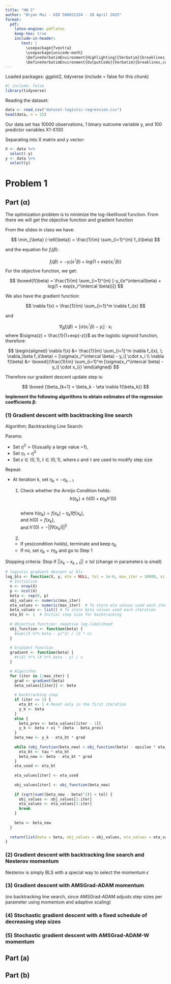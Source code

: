 ```yaml
---
title: "HW 2"
author: "Bryan Mui - UID 506021334 - 28 April 2025"
format: 
  pdf:
    latex-engine: pdflatex
    keep-tex: true
    include-in-header: 
       text: |
         \usepackage{fvextra}
         \usepackage{unicode-math}
         \DefineVerbatimEnvironment{Highlighting}{Verbatim}{breaklines,commandchars=\\\{\}}
         \DefineVerbatimEnvironment{OutputCode}{Verbatim}{breaklines,commandchars=\\\{\}}
---
```


Loaded packages: ggplot2, tidyverse (include = false for this chunk)
```r
#| include: false
library(tidyverse)
```

Reading the dataset:
```r
data <- read_csv("dataset-logistic-regression.csv")
head(data, n = 25)
```

Our data set has 10000 observations, 1 binary outcome variable y, and 100 predictor variables X1-X100

Separating into X matrix and y vector:

```r
X <- data %>%
  select(-y)
y <- data %>%
  select(y)
```


# Problem 1

## Part ($\symbf{\alpha}$)

The optimization problem is to minimize the log-likelihood function. From there we will get the objective function and gradient function

From the slides in class we have:

$$
\min_{\beta} (-\ell(\beta)) = \frac{1}{m} \sum_{i=1}^{m} f_i(\beta)
$$

and the equation for $f_i(\beta)$:

$$
f_i(\beta) = -y_i(x^\intercal\beta) + log(1 + exp(x_i^\intercal \beta))
$$
For the objective function, we get:

$$
\boxed{f(\beta) = \frac{1}{m} \sum_{i=1}^{m} [-y_i(x^\intercal\beta) + log(1 + exp(x_i^\intercal \beta))]}
$$

We also have the gradient function:

$$
\nabla f(x) = \frac{1}{m} \sum_{i=1}^m \nabla f_i(x)
$$

and

$$
\nabla_\beta f_i(\beta) = [\sigma(x_i^\intercal \beta) - y_i] \cdot x_i
$$
where $\sigma(z) = \frac{1}{1+exp(-z)}$ as the logistic sigmoid function, therefore:

$$
\begin{aligned}
\nabla f(x) &= \frac{1}{m} \sum_{i=1}^m \nabla f_i(x), \; \nabla_\beta f_i(\beta) = [\sigma(x_i^\intercal \beta) - y_i] \cdot x_i \\
\nabla f(\beta) &= \boxed{{\frac{1}{m} \sum_{i=1}^m [\sigma(x_i^\intercal \beta) - y_i] \cdot x_i}}
\end{aligned}
$$

Therefore our gradient descent update step is:

$$
\boxed {\beta_{k+1} = \beta_k - \eta \nabla f(\beta_k)}
$$

**Implement the following algorithms to obtain estimates of the regression coefficients $\symbf{β}$:**

### (1) Gradient descent with backtracking line search

Algorithm; Backtracking Line Search:  

Params:

  * Set $η^0 > 0$(usually a large value ~1), 
  * Set $η_1 = η^0$ 
  * Set $ϵ ∈ (0,1), τ ∈ (0,1)$, where $ϵ$ and $τ$ are used to modify step size
  
Repeat:

  * At iteration k, set $η_k <- η_{k-1}$
    1. Check whether the Armijo Condition holds: 
    $$
    h(η_k) ≤ h(0) + ϵη_kh'(0)
    $$  
      where $h(η_k) = f(x_k) − η_k ∇f(x_k)$,  
      and $h(0) = f(x_k)$,  
      and $h'(0) = -||\nabla (x_k)||^2$  
      
    2. 
      + If yes(condition holds), terminate and keep $η_k$
      + If no, set $η_k = τη_k$ and go to Step 1

Stopping criteria: Stop if $||x_k - x_{k+1}|| ≤ tol$ (change in parameters is small)

```r
# logistic gradient descent w/ bls
log_bls <- function(X, y, eta = NULL, tol = 1e-6, max_iter = 10000, xi = 0.5, epsilon = 0.5, tau = 0.5) {
  # Initialize
  n <- nrow(X)
  p <- ncol(X)
  beta <- rep(0, p)
  obj_values <- numeric(max_iter)
  eta_values <- numeric(max_iter)  # To store eta values used each iteration
  beta_values <- list() # To store beta values used each iteration
  eta_bt <- 1  # Initial step size for backtracking
  
  # Objective function: negative log-likelihood
  obj_function <- function(beta) {
    #sum((X %*% beta - y)^2) / (2 * n)
  }
  
  # Gradient function
  gradient <- function(beta) {
    #t(X) %*% (X %*% beta - y) / n
  }

  # Algorithm:
  for (iter in 1:max_iter) {
    grad <- gradient(beta)
    beta_values[[iter]] <- beta
    
    # backtracking step
    if (iter == 1) {
      eta_bt <- 1 # Reset only in the first iteration
      y_k <- beta
    }
    else {
      beta_prev <- beta_values[[iter - 1]]
      y_k <- beta + xi * (beta - beta_prev)
    }
    beta_new <- y_k - eta_bt * grad
    
    while (obj_function(beta_new) > obj_function(beta) - epsilon * eta_bt * sum(grad^2)) {
      eta_bt <- tau * eta_bt
      beta_new <- beta - eta_bt * grad
    }
    eta_used <- eta_bt
    
    eta_values[iter] <- eta_used
    
    obj_values[iter] <- obj_function(beta_new)
    
    if (sqrt(sum((beta_new - beta)^2)) < tol) {
      obj_values <- obj_values[1:iter]
      eta_values <- eta_values[1:iter]
      break
    }
    
    beta <- beta_new
  }
  
  return(list(beta = beta, obj_values = obj_values, eta_values = eta_values, beta_values = beta_values))
}
```



### (2) Gradient descent with backtracking line search and Nesterov momentum

Nesterov is simply BLS with a special way to select the momentum $\epsilon$


### (3) Gradient descent with AMSGrad-ADAM momentum

(no backtracking line search, since AMSGrad-ADAM adjusts step sizes per parameter using momentum and adaptive scaling)

### (4) Stochastic gradient descent with a fixed schedule of decreasing step sizes

### (5) Stochastic gradient descent with AMSGrad-ADAM-W momentum 

## Part (a)

## Part (b)